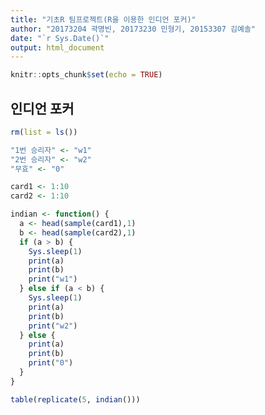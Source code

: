 ---
title: "기초R 팀프로젝트(R을 이용한 인디언 포커)"
author: "20173204 곽명빈, 20173230 민형기, 20153307 김예솔"
date: "`r Sys.Date()`"
output: html_document
---

```{r setup, include=FALSE}
knitr::opts_chunk$set(echo = TRUE)
```

## 인디언 포커 
```{r}
rm(list = ls())

"1번 승리자" <- "w1" 
"2번 승리자" <- "w2"  
"무효" <- "0"

card1 <- 1:10
card2 <- 1:10

indian <- function() { 
  a <- head(sample(card1),1)
  b <- head(sample(card2),1)
  if (a > b) { 
    Sys.sleep(1)
    print(a)
    print(b)
    print("w1") 
  } else if (a < b) {
    Sys.sleep(1)
    print(a)
    print(b)
    print("w2") 
  } else { 
    print(a)
    print(b)
    print("0") 
  }
}

table(replicate(5, indian()))
``` 

